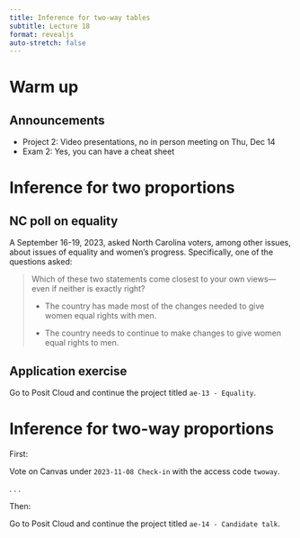 ```yaml
---
title: Inference for two-way tables
subtitle: Lecture 18
format: revealjs
auto-stretch: false
---
```


# Warm up

## Announcements

-   Project 2: Video presentations, no in person meeting on Thu, Dec 14
-   Exam 2: Yes, you can have a cheat sheet

# Inference for two proportions

## NC poll on equality

A September 16-19, 2023, asked North Carolina voters, among other issues, about issues of equality and women's progress. Specifically, one of the questions asked:

> Which of these two statements come closest to your own views---even if neither is exactly right?
>
> -   The country has made most of the changes needed to give women equal rights with men.
>
> -   The country needs to continue to make changes to give women equal rights to men.

## Application exercise

::: task
Go to Posit Cloud and continue the project titled `ae-13 - Equality`.
:::

# Inference for two-way proportions

First:

::: task
Vote on Canvas under `2023-11-08 Check-in` with the access code `twoway`.
:::

. . .

Then:

::: task
Go to Posit Cloud and continue the project titled `ae-14 - Candidate talk`.
:::

